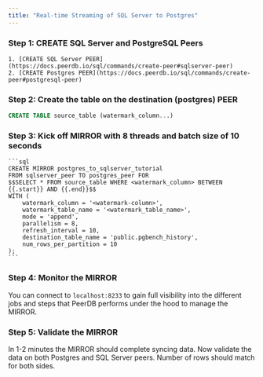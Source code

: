 ```yaml
---
title: "Real-time Streaming of SQL Server to Postgres"
---
```


### Step 1: CREATE SQL Server and PostgreSQL Peers
    1. [CREATE SQL Server PEER](https://docs.peerdb.io/sql/commands/create-peer#sqlserver-peer)
    2. [CREATE Postgres PEER](https://docs.peerdb.io/sql/commands/create-peer#postgresql-peer)

### Step 2: Create the table on the destination (postgres) PEER
```sql
CREATE TABLE source_table (watermark_column...)
```

### Step 3: Kick off MIRROR with 8 threads and batch size of 10 seconds
    
    ```sql
    CREATE MIRROR postgres_to_sqlserver_tutorial
    FROM sqlserver_peer TO postgres_peer FOR
    $$SELECT * FROM source_table WHERE <watermark_column> BETWEEN {{.start}} AND {{.end}}$$
    WITH (
    	watermark_column = '<watermark-column>',
    	watermark_table_name = '<watermark_table_name>',
    	mode = 'append',
    	parallelism = 8,
    	refresh_interval = 10,
    	destination_table_name = 'public.pgbench_history',
        num_rows_per_partition = 10
    );
    ```
    
### Step 4: Monitor the MIRROR
You can connect to `localhost:8233` to gain full visibility into the different jobs and steps that PeerDB performs under the hood to manage the MIRROR.

### Step 5: Validate the MIRROR
In 1-2 minutes the MIRROR should complete syncing data. Now validate the data on both Postgres and SQL Server peers. Number of rows should match for both sides.